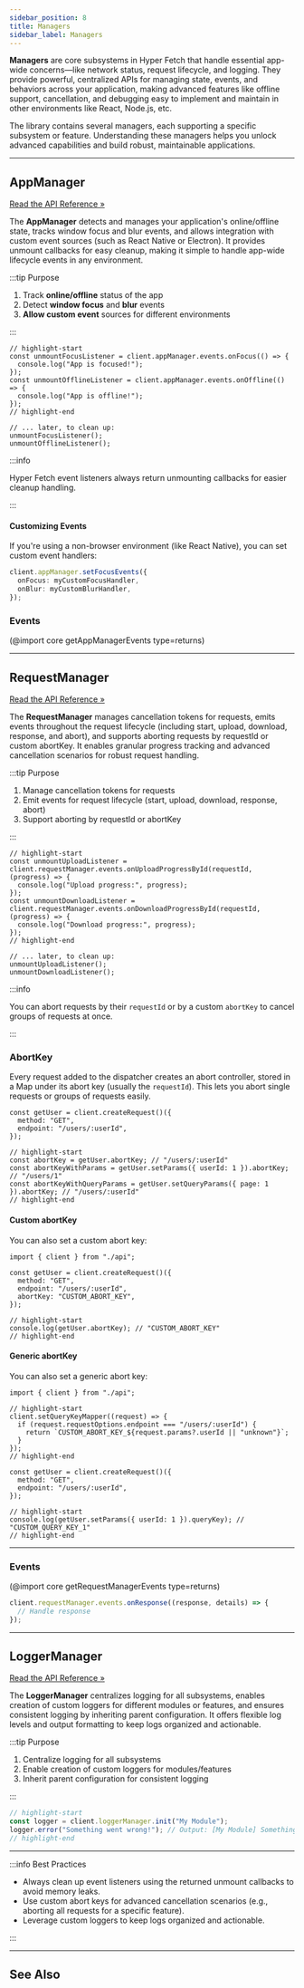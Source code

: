 ```yaml
---
sidebar_position: 8
title: Managers
sidebar_label: Managers
---
```


**Managers** are core subsystems in Hyper Fetch that handle essential app-wide concerns—like network status, request
lifecycle, and logging. They provide powerful, centralized APIs for managing state, events, and behaviors across your
application, making advanced features like offline support, cancellation, and debugging easy to implement and maintain
in other environments like React, Node.js, etc.

The library contains several managers, each supporting a specific subsystem or feature. Understanding these managers
helps you unlock advanced capabilities and build robust, maintainable applications.

---

## AppManager

[Read the API Reference »](/api/core/Classes/AppManager.mdx)

The **AppManager** detects and manages your application's online/offline state, tracks window focus and blur events, and
allows integration with custom event sources (such as React Native or Electron). It provides unmount callbacks for easy
cleanup, making it simple to handle app-wide lifecycle events in any environment.

:::tip Purpose

1. Track **online/offline** status of the app
2. Detect **window focus** and **blur** events
3. **Allow custom event** sources for different environments

:::

```tsx title="Listening to App Events"
// highlight-start
const unmountFocusListener = client.appManager.events.onFocus(() => {
  console.log("App is focused!");
});
const unmountOfflineListener = client.appManager.events.onOffline(() => {
  console.log("App is offline!");
});
// highlight-end

// ... later, to clean up:
unmountFocusListener();
unmountOfflineListener();
```

:::info

Hyper Fetch event listeners always return unmounting callbacks for easier cleanup handling.

:::

#### Customizing Events

If you're using a non-browser environment (like React Native), you can set custom event handlers:

```ts
client.appManager.setFocusEvents({
  onFocus: myCustomFocusHandler,
  onBlur: myCustomBlurHandler,
});
```

### Events

<ShowMore>

(@import core getAppManagerEvents type=returns)

</ShowMore>

---

## RequestManager

[Read the API Reference »](/api/core/Classes/RequestManager.mdx)

The **RequestManager** manages cancellation tokens for requests, emits events throughout the request lifecycle
(including start, upload, download, response, and abort), and supports aborting requests by requestId or custom
abortKey. It enables granular progress tracking and advanced cancellation scenarios for robust request handling.

:::tip Purpose

1. Manage cancellation tokens for requests
2. Emit events for request lifecycle (start, upload, download, response, abort)
3. Support aborting by requestId or abortKey

:::

```tsx title="Tracking Upload/Download Progress"
// highlight-start
const unmountUploadListener = client.requestManager.events.onUploadProgressById(requestId, (progress) => {
  console.log("Upload progress:", progress);
});
const unmountDownloadListener = client.requestManager.events.onDownloadProgressById(requestId, (progress) => {
  console.log("Download progress:", progress);
});
// highlight-end

// ... later, to clean up:
unmountUploadListener();
unmountDownloadListener();
```

:::info

You can abort requests by their `requestId` or by a custom `abortKey` to cancel groups of requests at once.

:::

### AbortKey

Every request added to the dispatcher creates an abort controller, stored in a Map under its abort key (usually the
`requestId`). This lets you abort single requests or groups of requests easily.

```tsx
const getUser = client.createRequest()({
  method: "GET",
  endpoint: "/users/:userId",
});

// highlight-start
const abortKey = getUser.abortKey; // "/users/:userId"
const abortKeyWithParams = getUser.setParams({ userId: 1 }).abortKey; // "/users/1"
const abortKeyWithQueryParams = getUser.setQueryParams({ page: 1 }).abortKey; // "/users/:userId"
// highlight-end
```

#### Custom abortKey

You can also set a custom abort key:

```tsx
import { client } from "./api";

const getUser = client.createRequest()({
  method: "GET",
  endpoint: "/users/:userId",
  abortKey: "CUSTOM_ABORT_KEY",
});

// highlight-start
console.log(getUser.abortKey); // "CUSTOM_ABORT_KEY"
// highlight-end
```

#### Generic abortKey

You can also set a generic abort key:

```tsx
import { client } from "./api";

// highlight-start
client.setQueryKeyMapper((request) => {
  if (request.requestOptions.endpoint === "/users/:userId") {
    return `CUSTOM_ABORT_KEY_${request.params?.userId || "unknown"}`;
  }
});
// highlight-end

const getUser = client.createRequest()({
  method: "GET",
  endpoint: "/users/:userId",
});

// highlight-start
console.log(getUser.setParams({ userId: 1 }).queryKey); // "CUSTOM_QUERY_KEY_1"
// highlight-end
```

---

### Events

<ShowMore>

(@import core getRequestManagerEvents type=returns)

</ShowMore>

```ts title=Example
client.requestManager.events.onResponse((response, details) => {
  // Handle response
});
```

---

## LoggerManager

[Read the API Reference »](/api/core/Classes/LoggerManager.mdx)

The **LoggerManager** centralizes logging for all subsystems, enables creation of custom loggers for different modules
or features, and ensures consistent logging by inheriting parent configuration. It offers flexible log levels and output
formatting to keep logs organized and actionable.

:::tip Purpose

1. Centralize logging for all subsystems
2. Enable creation of custom loggers for modules/features
3. Inherit parent configuration for consistent logging

:::

```ts title="Custom Logger Example"
// highlight-start
const logger = client.loggerManager.init("My Module");
logger.error("Something went wrong!"); // Output: [My Module] Something went wrong!
// highlight-end
```

---

:::info Best Practices

- Always clean up event listeners using the returned unmount callbacks to avoid memory leaks.
- Use custom abort keys for advanced cancellation scenarios (e.g., aborting all requests for a specific feature).
- Leverage custom loggers to keep logs organized and actionable.

:::

---

## See Also

<LinkCard
  type="docs"
  title="Client"
  description="The central hub for configuration and manager access."
  to="/docs/core/client"
/>
<LinkCard
  type="docs"
  title="Request"
  description="Learn how requests interact with managers."
  to="/docs/core/request"
/>
<LinkCard
  type="guides"
  title="Advanced Cancellation"
  description="Guide to advanced request cancellation techniques."
  to="/docs/guides/core/advanced/cancellation"
/>
